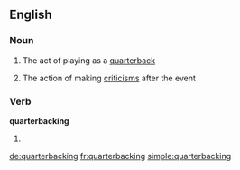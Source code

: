 ==English==

===Noun===
{{en-noun|-}}

# {{context|American football}} The act of playing as a [[quarterback]]
# {{context|US}} The action of making [[criticism]]s after the event

===Verb===
'''quarterbacking'''

# {{present participle of|quarterback}}

[[de:quarterbacking]]
[[fr:quarterbacking]]
[[simple:quarterbacking]]